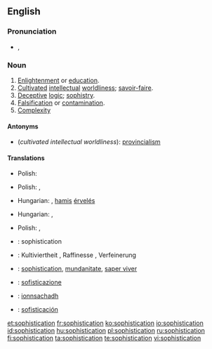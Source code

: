 ==English==

===Pronunciation===
* {{IPA|/səˌfɪs.tɪˈkeɪ.ʃən/}}, {{SAMPA|/s@%fIs.tI"keI.S@n/}}

===Noun===
{{en-noun|-}}

# [[enlightenment|Enlightenment]] or [[education]].
# [[cultivated|Cultivated]] [[intellectual]] [[worldliness]]; [[savoir-faire]].
# [[deceptive|Deceptive]] [[logic]]; [[sophistry]].
# [[falsification|Falsification]] or [[contamination]].
# [[complexity|Complexity]]

====Antonyms====
* (''cultivated intellectual worldliness''): [[provincialism]]

====Translations====
{{trans-top|enlightenment or education}}
* Polish: {{t|pl|zaawansowanie|n}}
{{trans-mid}}
{{trans-bottom}}

{{trans-top|cultivated intellectual worldliness; savoir-faire}}
* Polish: {{t|pl|obycie|n}}, {{t|pl|wyrobienie|n}}
{{trans-mid}}
{{trans-bottom}}

{{trans-top|deceptive logic; sophistry}}
* Hungarian: {{t|hu|álokoskodás}}, [[hamis]] [[érvelés]]
{{trans-mid}}
{{trans-bottom}}

{{trans-top|falsification or contamination}}
* Hungarian: {{t|hu|meghamisítás}}, {{t|hu|elferdítés}}
{{trans-mid}}
{{trans-bottom}}

{{trans-top|complexity}}
* Polish: {{t|pl|finezja|f}}, {{t|pl|wyrafinowanie|n}}
{{trans-mid}}
{{trans-bottom}}

{{checktrans-top}}
* {{ttbc|fr}}: sophistication {{f}}
* {{ttbc|de}}: Kultiviertheit {{f}}, Raffinesse {{f}}, Verfeinerung {{f}}
* {{ttbc|ia}}: [[sophistication]], [[mundanitate]], [[saper viver]]
* {{ttbc|it}}: [[sofisticazione]]
{{trans-mid}}
* {{ttbc|gd}}: [[ionnsachadh]] {{m}}
* {{ttbc|es}}: [[sofisticación]]
{{trans-bottom}}

[[et:sophistication]]
[[fr:sophistication]]
[[ko:sophistication]]
[[io:sophistication]]
[[id:sophistication]]
[[hu:sophistication]]
[[pl:sophistication]]
[[ru:sophistication]]
[[fi:sophistication]]
[[ta:sophistication]]
[[te:sophistication]]
[[vi:sophistication]]